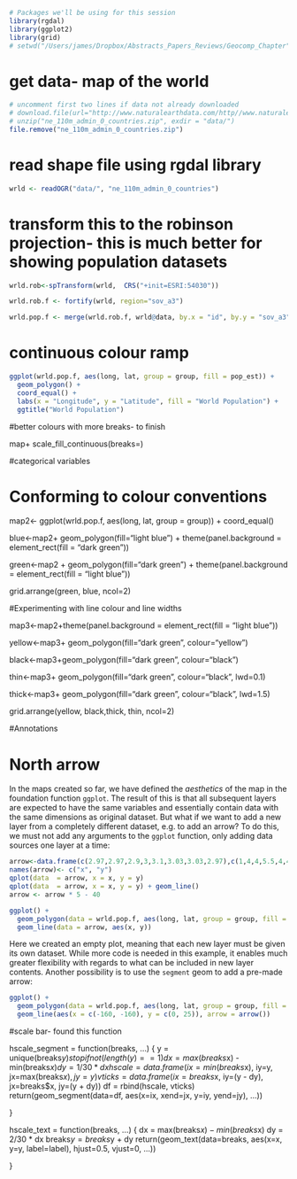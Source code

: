 
```r
# Packages we'll be using for this session
library(rgdal)
library(ggplot2)
library(grid)
# setwd("/Users/james/Dropbox/Abstracts_Papers_Reviews/Geocomp_Chapter")
```



# get data- map of the world

```r
# uncomment first two lines if data not already downloaded
# download.file(url="http://www.naturalearthdata.com/http//www.naturalearthdata.com/download/110m/cultural/ne_110m_admin_0_countries.zip", "ne_110m_admin_0_countries.zip", "auto")
# unzip("ne_110m_admin_0_countries.zip", exdir = "data/")
file.remove("ne_110m_admin_0_countries.zip")
```




# read shape file using rgdal library

```r
wrld <- readOGR("data/", "ne_110m_admin_0_countries")
```



# transform this to the robinson projection- this is much better for showing  population datasets

```r
wrld.rob<-spTransform(wrld,  CRS("+init=ESRI:54030"))

wrld.rob.f <- fortify(wrld, region="sov_a3")

wrld.pop.f <- merge(wrld.rob.f, wrld@data, by.x = "id", by.y = "sov_a3")
```




# continuous colour ramp

```r
ggplot(wrld.pop.f, aes(long, lat, group = group, fill = pop_est)) + 
  geom_polygon() + 
  coord_equal() + 
  labs(x = "Longitude", y = "Latitude", fill = "World Population") + 
  ggtitle("World Population")
```

#better colours with more breaks- to finish

map+ scale_fill_continuous(breaks=)

#categorical variables

 
# Conforming to colour conventions

map2<- ggplot(wrld.pop.f, aes(long, lat, group = group)) + coord_equal()
  
blue<-map2+ geom_polygon(fill="light blue") + theme(panel.background = element_rect(fill = "dark green"))
  
green<-map2 + geom_polygon(fill="dark green") + theme(panel.background = element_rect(fill = "light blue"))
  
grid.arrange(green, blue, ncol=2)

#Experimenting with line colour and line widths

map3<-map2+theme(panel.background = element_rect(fill = "light blue"))

yellow<-map3+ geom_polygon(fill="dark green", colour="yellow") 
  
black<-map3+geom_polygon(fill="dark green", colour="black") 
  
thin<-map3+ geom_polygon(fill="dark green", colour="black", lwd=0.1) 

thick<-map3+ geom_polygon(fill="dark green", colour="black", lwd=1.5)
  
grid.arrange(yellow, black,thick, thin, ncol=2)

#Annotations

# North arrow

In the maps created so far, we have defined the *aesthetics* of the map 
in the foundation function `ggplot`. The result of this is that all subsequent
layers are expected to have the same variables and essentially contain 
data with the same dimensions as original dataset. But what if we want to 
add a new layer from a completely different dataset, e.g. to add an 
arrow? To do this, we must not add any arguments to the `ggplot` function, 
only adding data sources one layer at a time:

```r
arrow<-data.frame(c(2.97,2.97,2.9,3,3.1,3.03,3.03,2.97),c(1,4,4,5.5,4,4,1,1))
names(arrow)<- c("x", "y")
qplot(data  = arrow, x = x, y = y) 
qplot(data  = arrow, x = x, y = y) + geom_line()
arrow <- arrow * 5 - 40

ggplot() + 
  geom_polygon(data = wrld.pop.f, aes(long, lat, group = group, fill = pop_est)) +
  geom_line(data = arrow, aes(x, y))
```

Here we created an empty plot, meaning that each new layer must be given its 
own dataset. While more code is needed in this example, it enables much 
greater flexibility with regards to what can be included in new layer contents. 
Another possibility is to use the `segment` geom to add a pre-made arrow:

```r
ggplot() + 
  geom_polygon(data = wrld.pop.f, aes(long, lat, group = group, fill = pop_est)) +
  geom_line(aes(x = c(-160, -160), y = c(0, 25)), arrow = arrow()) 
```




#scale bar- found this function

hscale_segment = function(breaks, ...)
{
    y = unique(breaks$y)
    stopifnot(length(y) == 1)
    dx = max(breaks$x) - min(breaks$x)
    dy = 1/30 * dx
    hscale = data.frame(ix=min(breaks$x), iy=y, jx=max(breaks$x),
jy=y)
    vticks = data.frame(ix=breaks$x, iy=(y - dy), jx=breaks$x, jy=(y +
dy))
    df = rbind(hscale, vticks)
    return(geom_segment(data=df,
                        aes(x=ix, xend=jx, y=iy, yend=jy),
                        ...))

}

hscale_text = function(breaks, ...)
{
    dx = max(breaks$x) - min(breaks$x)
    dy = 2/30 * dx
    breaks$y = breaks$y + dy
    return(geom_text(data=breaks,
                     aes(x=x, y=y, label=label),
                     hjust=0.5,
                     vjust=0,
                     ...))

}
